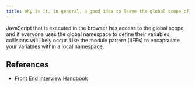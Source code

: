 ```yaml
---
title: Why is it, in general, a good idea to leave the global scope of a website as-is and never touch it?
---
```


JavaScript that is executed in the browser has access to the global scope, and if everyone uses the global namespace to define their variables, collisions will likely occur. Use the module pattern (IIFEs) to encapsulate your variables within a local namespace.

## References

- [Front End Interview Handbook](https://www.frontendinterviewhandbook.com/javascript-questions)
